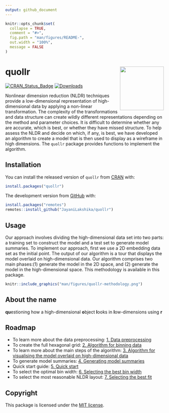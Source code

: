 ```yaml
---
output: github_document
---
```


<!-- README.md is generated from README.Rmd. Please edit that file -->

```r
knitr::opts_chunk$set(
  collapse = TRUE,
  comment = "#>",
  fig.path = "man/figures/README-",
  out.width = "100%",
  message = FALSE
)
```

# quollr <img src="man/figures/logo.png" align="right" height="139" alt="" />

[![CRAN\_Status\_Badge](http://www.r-pkg.org/badges/version/quollr)](https://CRAN.R-project.org/package=quollr)
[![Downloads](http://cranlogs.r-pkg.org/badges/quollr)](https://cran.r-project.org/package=quollr)

Nonlinear dimension reduction (NLDR) techniques provide a low-dimensional representation of high-dimensional data by applying a non-linear transformation. The complexity of the transformations and data structure can create wildly different representations depending on the method and parameter choices. It is difficult to determine whether any are accurate, which is best, or whether they have missed structure. To help assess the NLDR and decide on which, if any, is best, we have developed an algorithm to create a model that is then used to display as a wireframe in high dimensions. The `quollr` package provides functions to implement the algorithm.

<!--For a thorough background and discussion on this work, please read our paper [link to the paper].
-->

## Installation

You can install the released version of `quollr` from [CRAN](https://CRAN.R-project.org) with:

``` r
install.packages("quollr") 
```

The development version from [GitHub](https://github.com/) with:

``` r
install.packages("remotes")
remotes::install_github("JayaniLakshika/quollr")
```

## Usage

Our approach involves dividing the high-dimensional data set into two parts: a training set to construct the model and a test set to generate model summaries. To implement our approach, first we use a 2D embedding data set as the initial point. The output of our algorithm is a tour that displays the model overlaid on high-dimensional data. Our algorithm comprises two main phases:(1) generate the model in the 2D space, and (2) generate the model in the high-dimensional space. This methodology is available in this package.

```r
knitr::include_graphics("man/figures/quollr-methodology.png")
```

## About the name

**qu**estioning how a high-dimensional **o**bject **l**ooks in **l**ow-dimensions using **r** 

## Roadmap

  * To learn more about the data preprocessing: [1. Data preprocessing](https://jayanilakshika.github.io/quollr/articles/quollr1dataprocessing.html)
  * To create the full hexagonal grid: [2. Algorithm for binning data](https://jayanilakshika.github.io/quollr/articles/quollr2hexbin.html)
  * To learn more about the main steps of the algorithm: [3. Algorithm for visualising the model overlaid on high-dimensional data](https://jayanilakshika.github.io/quollr/articles/quollr3algo.html)
  * To generate model summaries: [4. Generating model summaries](https://jayanilakshika.github.io/quollr/articles/quollr4summary.html)
  * Quick start guide: [5. Quick start](https://jayanilakshika.github.io/quollr/articles/quollr5quickstart.html)
  * To select the optimal bin width: [6. Selecting the best bin width](https://jayanilakshika.github.io/quollr/articles/quollr6bestbinwidth.html)
  * To select the most reasonable NLDR layout: [7. Selecting the best fit](https://jayanilakshika.github.io/quollr/articles/quollr7bestfit.html)

## Copyright

This package is licensed under the [MIT license](https://github.com/JayaniLakshika/quollr/tree/main?tab=MIT-2-ov-file). 

